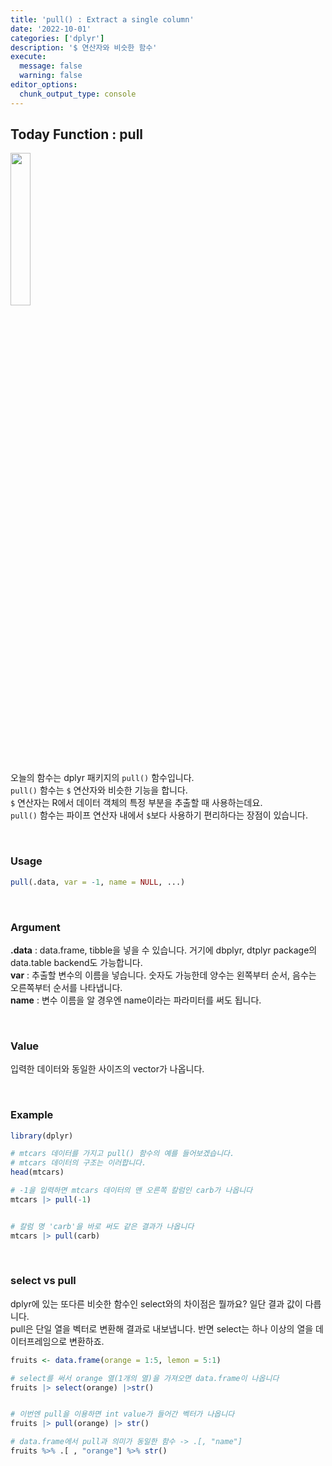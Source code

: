 ```yaml
---
title: 'pull() : Extract a single column'
date: '2022-10-01'
categories: ['dplyr']
description: '$ 연산자와 비슷한 함수'
execute: 
  message: false
  warning: false
editor_options: 
  chunk_output_type: console
---
```


## Today Function : pull

![](logo.png){width="25%"}

오늘의 함수는 dplyr 패키지의 `pull()` 함수입니다. <br/> `pull()` 함수는 `$` 연산자와 비슷한 기능을 합니다. <br/> `$` 연산자는 R에서 데이터 객체의 특정 부분을 추출할 때 사용하는데요. <br/> `pull()` 함수는 파이프 연산자 내에서 `$`보다 사용하기 편리하다는 장점이 있습니다.

<br/>

### Usage

```r
pull(.data, var = -1, name = NULL, ...)
```

<br/>

### Argument

**.data** : data.frame, tibble을 넣을 수 있습니다. 거기에 dbplyr, dtplyr package의 data.table backend도 가능합니다. <br/> **var** : 추출할 변수의 이름을 넣습니다. 숫자도 가능한데 양수는 왼쪽부터 순서, 음수는 오른쪽부터 순서를 나타냅니다. <br/> **name** : 변수 이름을 알 경우엔 name이라는 파라미터를 써도 됩니다.

<br/>

### Value

입력한 데이터와 동일한 사이즈의 vector가 나옵니다.

<br/>

### Example

```r
library(dplyr)

# mtcars 데이터를 가지고 pull() 함수의 예를 들어보겠습니다.
# mtcars 데이터의 구조는 이러합니다.
head(mtcars)

# -1을 입력하면 mtcars 데이터의 맨 오른쪽 칼럼인 carb가 나옵니다
mtcars |> pull(-1)


# 칼럼 명 'carb'을 바로 써도 같은 결과가 나옵니다
mtcars |> pull(carb)
```

<br/>

### select vs pull

dplyr에 있는 또다른 비슷한 함수인 select와의 차이점은 뭘까요? 일단 결과 값이 다릅니다. <br/> pull은 단일 열을 벡터로 변환해 결과로 내보냅니다. 반면 select는 하나 이상의 열을 데이터프레임으로 변환하죠.

```r
fruits <- data.frame(orange = 1:5, lemon = 5:1)

# select를 써서 orange 열(1개의 열)을 가져오면 data.frame이 나옵니다
fruits |> select(orange) |>str()


# 이번엔 pull을 이용하면 int value가 들어간 벡터가 나옵니다
fruits |> pull(orange) |> str()

# data.frame에서 pull과 의미가 동일한 함수 -> .[, "name"]
fruits %>% .[ , "orange"] %>% str()
```
